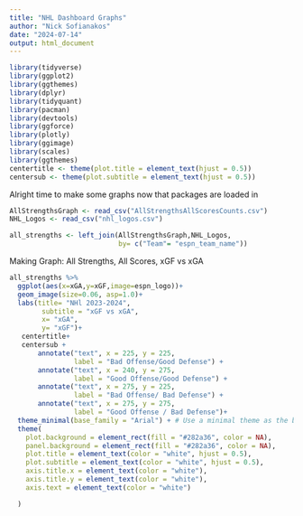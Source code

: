 ```yaml
---
title: "NHL Dashboard Graphs"
author: "Nick Sofianakos"
date: "2024-07-14"
output: html_document
---
```


```r
library(tidyverse)
library(ggplot2)
library(ggthemes)
library(dplyr)
library(tidyquant)
library(pacman)
library(devtools)
library(ggforce)
library(plotly)
library(ggimage)
library(scales)
library(ggthemes)
centertitle <- theme(plot.title = element_text(hjust = 0.5))
centersub <- theme(plot.subtitle = element_text(hjust = 0.5))
```

Alright time to make some graphs now that packages are loaded in
```r
AllStrengthsGraph <- read_csv("AllStrengthsAllScoresCounts.csv")
NHL_Logos <- read_csv("nhl_logos.csv")
```
```r
all_strengths <- left_join(AllStrengthsGraph,NHL_Logos,
                           by= c("Team"= "espn_team_name"))
```


Making Graph: All Strengths, All Scores, xGF vs xGA
```r
all_strengths %>% 
  ggplot(aes(x=xGA,y=xGF,image=espn_logo))+
  geom_image(size=0.06, asp=1.0)+
  labs(title= "NHl 2023-2024",
        subtitle = "xGF vs xGA",
        x= "xGA",
        y= "xGF")+
   centertitle+
   centersub +
       annotate("text", x = 225, y = 225, 
                label = "Bad Offense/Good Defense") +
       annotate("text", x = 240, y = 275,
                label = "Good Offense/Good Defense") + 
       annotate("text", x = 275, y = 225,
                label = "Bad Offense/ Bad Defense") + 
       annotate("text", x = 275, y = 275,
                label = "Good Offense / Bad Defense")+
  theme_minimal(base_family = "Arial") + # Use a minimal theme as the base
  theme(
    plot.background = element_rect(fill = "#282a36", color = NA),
    panel.background = element_rect(fill = "#282a36", color = NA),
    plot.title = element_text(color = "white", hjust = 0.5),
    plot.subtitle = element_text(color = "white", hjust = 0.5),
    axis.title.x = element_text(color = "white"),
    axis.title.y = element_text(color = "white"),
    axis.text = element_text(color = "white")

  )

```

